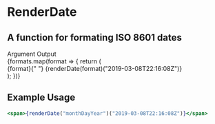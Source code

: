 
<Meta title="Components|RenderDates" />

# RenderDate

## A function for formating ISO 8601 dates

<Story name="renderDate">
  <div style={{ width: 400 }}>
    <div className="flex justify-between">
      <Typography.HeadingTiny bold>Argument</Typography.HeadingTiny>
      <Typography.HeadingTiny bold>Output</Typography.HeadingTiny>
    </div>
    {formats.map(format => {
      return (
        <div key={format} className="flex justify-between mt-1 border-b">
          <Typography.Large bold>{format}</Typography.Large>{" "}
          <Typography.Large>
            {renderDate(format)("2019-03-08T22:16:08Z")}
          </Typography.Large>
        </div>
      );
    })}
  </div>
</Story>

## Example Usage

```jsx
<span>{renderDate("monthDayYear")("2019-03-08T22:16:08Z")}</span>
```

<Props of={renderDate} />
